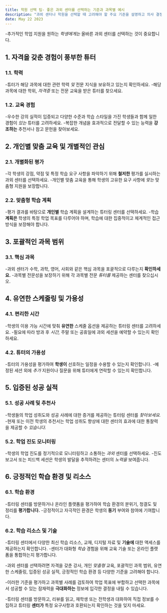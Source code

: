 ```yaml
---
title: 학원 선택 팁- 좋은 과외 센터를 선택하는 기준과 과목별 예시
description: "과외 센터나 학원을 선택할 때 고려해야 할 주요 기준을 설명하고 의사 결정 과정을 안내하는 과목별 예를 제공합니다."
date: May 22 2023
---
```

-추가적인 학업 지원을 원하는 _학생에게는_ 올바른 과외 센터를 선택하는 것이 중요합니다.

## 1. 자격을 갖춘 경험이 풍부한 튜터
### 1.1. 학력

-튜터가 해당 과목에 대한 관련 학력 _및_ 전문 지식을 보유하고 있는지 확인하세요.
-해당 과목에 대한 학위, _자격증_ 또는 전문 교육을 받은 튜터를 찾으세요.
### 1.2. 교육 경험

-우수한 강의 실적이 입증되고 다양한 수준과 학습 스타일을 가진 학생들과 함께 일한 경험이 _있는_ 튜터를 고려하세요.
-복잡한 개념을 효과적으로 전달할 수 있는 능력을 **강조하는** 추천서나 참고 문헌을 찾아보세요.
## 2. 개인별 맞춤 교육 및 개별적인 관심
### 2.1. 개별화된 평가

-각 학생의 강점, 약점 및 특정 학습 요구 사항을 파악하기 위해 **철저한** 평가를 실시하는 과외 센터를 선택하세요.
-개인별 맞춤 교육을 통해 학생의 고유한 요구 사항에 _맞는_ 맞춤형 지원을 보장합니다.
### 2.2. 맞춤형 학습 계획

-평가 결과를 바탕으로 **개인별** 학습 계획을 설계하는 튜터링 센터를 선택하세요.
-학습 **계획은** 학생의 특정 학업 목표를 다루어야 하며, 학습에 대한 집중적이고 체계적인 접근 방식을 보장해야 합니다.
## 3. 포괄적인 과목 범위
### 3.1. 핵심 과목

-과외 센터가 수학, 과학, 영어, 사회와 같은 핵심 과목을 포괄적으로 다루는지 **확인하세요.**
-과목별 전문성을 보장하기 위해 각 과목별 전문 _튜터를_ 제공하는 센터를 찾으십시오.
## 4. 유연한 스케줄링 및 가용성
### 4.1. 편리한 시간

-학생의 이용 가능 시간에 맞춰 **유연한** 스케줄 옵션을 제공하는 튜터링 센터를 고려하세요.
-필요에 따라 방과 후 _시간,_ 주말 또는 공휴일에 과외 세션을 예약할 수 있는지 확인하세요.
### 4.2. 튜터의 가용성

-튜터의 가용성을 평가하여 **학생이** 선호하는 일정을 수용할 수 있는지 확인합니다.
-예정된 세션 외에 _추가_ 지원이나 질문을 위해 튜터에게 연락할 수 있는지 확인합니다.
## 5. 입증된 성공 실적
### 5.1. 성공 사례 및 추천사

-학생들의 학업 성취도와 성공 사례에 대한 증거를 제공하는 튜터링 센터를 _찾아보세요._
-현재 또는 이전 학생의 추천서는 학업 성취도 향상에 대한 센터의 효과에 대한 통찰력을 제공할 수 _있습니다._
### 5.2. 학업 진도 모니터링

-학생의 학업 진도를 정기적으로 모니터링하고 소통하는 _과외_ 센터를 선택하세요.
-진도 보고서 또는 피드백 세션은 학생의 발달을 추적하려는 센터의 _노력을_ 보여줍니다.
## 6. 긍정적인 학습 환경 및 리소스
### 6.1. 학습 환경

-튜터링 센터를 방문하거나 온라인 플랫폼을 평가하여 학습 환경의 분위기, 청결도 및 정리를 **평가합니다.**
-긍정적이고 자극적인 환경은 학생의 **동기** 부여와 참여에 기여합니다.
### 6.2. 학습 리소스 및 기술

-튜터링 센터에서 다양한 최신 학습 리소스, 교재, 디지털 자료 및 **기술에** 대한 액세스를 제공하는지 확인합니다.
-센터가 대화형 _학습_ 경험을 위해 교육 기술 또는 온라인 플랫폼을 통합하는지 평가합니다.


-과외 센터를 선택하려면 자격을 갖춘 강사, 개인 _맞춤형_ 교육, 포괄적인 과목 범위, 유연한 스케줄링, 입증된 성공 실적, 긍정적인 학습 환경 등 다양한 기준을 고려해야 합니다. 

-이러한 기준을 평가하고 과목별 사례를 검토하여 학업 목표에 부합하고 선택한 과목에서 성공할 수 있는 잠재력을 **극대화하는** 정보에 입각한 결정을 내릴 수 있습니다. 

-튜터링 센터를 방문하고, 리뷰를 읽고, 재학생 또는 전학생과 대화하여 직접 정보를 수집하고 튜터링 **센터가** 특정 요구사항과 호환되는지 확인하는 것을 잊지 마세요.
